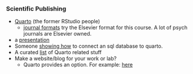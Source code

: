 
### Scientific Publishing

-   [Quarto](https://quarto.org/) (the former RStudio people)
    -   [journal formats](https://quarto.org/docs/journals/) try the Elsevier format for this course. A lot of psych journals are Elsevier owned.
-   a [presentation](https://jjallaire.quarto.pub/reproducible-manuscripts-with-quarto/#/title-slide)
-   Someone [showing how](https://danielroelfs.com/blog/sql-notebooks-with-quarto/) to connect an sql database to quarto.
-   A curated [list](https://github.com/mcanouil/awesome-quarto?tab=readme-ov-file) of Quarto related stuff
-   Make a website/blog for your work or lab?
    -   Quarto provides an option. For example: [here](https://beamilz.com/posts/2022-06-05-creating-a-blog-with-quarto/en/)